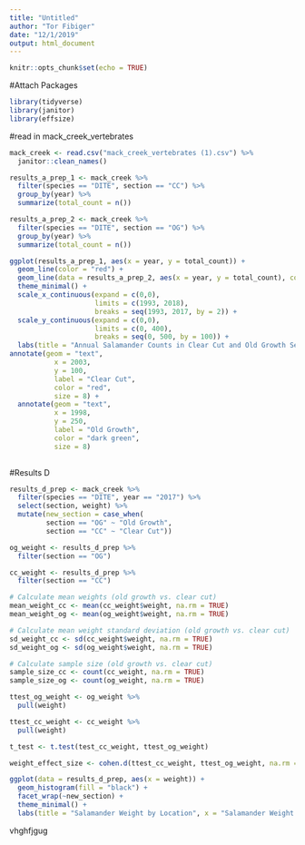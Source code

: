```yaml
---
title: "Untitled"
author: "Tor Fibiger"
date: "12/1/2019"
output: html_document
---
```


```r
knitr::opts_chunk$set(echo = TRUE)
```

#Attach Packages

```r

library(tidyverse)
library(janitor)
library(effsize)

```

#read in mack_creek_vertebrates

```r
mack_creek <- read.csv("mack_creek_vertebrates (1).csv") %>% 
  janitor::clean_names()
```


```r
results_a_prep_1 <- mack_creek %>% 
  filter(species == "DITE", section == "CC") %>% 
  group_by(year) %>% 
  summarize(total_count = n())

results_a_prep_2 <- mack_creek %>% 
  filter(species == "DITE", section == "OG") %>% 
  group_by(year) %>% 
  summarize(total_count = n())

```

```r
ggplot(results_a_prep_1, aes(x = year, y = total_count)) +
  geom_line(color = "red") +
  geom_line(data = results_a_prep_2, aes(x = year, y = total_count), color = "dark green") +
  theme_minimal() +
  scale_x_continuous(expand = c(0,0),
                     limits = c(1993, 2018),
                     breaks = seq(1993, 2017, by = 2)) +
  scale_y_continuous(expand = c(0,0),
                     limits = c(0, 400),
                     breaks = seq(0, 500, by = 100)) +
  labs(title = "Annual Salamander Counts in Clear Cut and Old Growth Sections of Mack Creek", x = "Year", y = "Salamander Count") +
annotate(geom = "text",
           x = 2003,
           y = 100,
           label = "Clear Cut",
           color = "red",
           size = 8) +
  annotate(geom = "text",
           x = 1998,
           y = 250,
           label = "Old Growth",
           color = "dark green",
           size = 8)
  
```

#Results D

```r
results_d_prep <- mack_creek %>% 
  filter(species == "DITE", year == "2017") %>% 
  select(section, weight) %>% 
  mutate(new_section = case_when(
         section == "OG" ~ "Old Growth",
         section == "CC" ~ "Clear Cut"))

og_weight <- results_d_prep %>% 
  filter(section == "OG")

cc_weight <- results_d_prep %>% 
  filter(section == "CC")

# Calculate mean weights (old growth vs. clear cut)
mean_weight_cc <- mean(cc_weight$weight, na.rm = TRUE)
mean_weight_og <- mean(og_weight$weight, na.rm = TRUE)

# Calculate mean weight standard deviation (old growth vs. clear cut)
sd_weight_cc <- sd(cc_weight$weight, na.rm = TRUE)
sd_weight_og <- sd(og_weight$weight, na.rm = TRUE)

# Calculate sample size (old growth vs. clear cut)
sample_size_cc <- count(cc_weight, na.rm = TRUE)
sample_size_og <- count(og_weight, na.rm = TRUE)

ttest_og_weight <- og_weight %>% 
  pull(weight)

ttest_cc_weight <- cc_weight %>% 
  pull(weight)

t_test <- t.test(test_cc_weight, ttest_og_weight)

weight_effect_size <- cohen.d(ttest_cc_weight, ttest_og_weight, na.rm = TRUE)

ggplot(data = results_d_prep, aes(x = weight)) +
  geom_histogram(fill = "black") +
  facet_wrap(~new_section) +
  theme_minimal() +
  labs(title = "Salamander Weight by Location", x = "Salamander Weight (grams)", y = "Count")

```

vhghfjgug 
